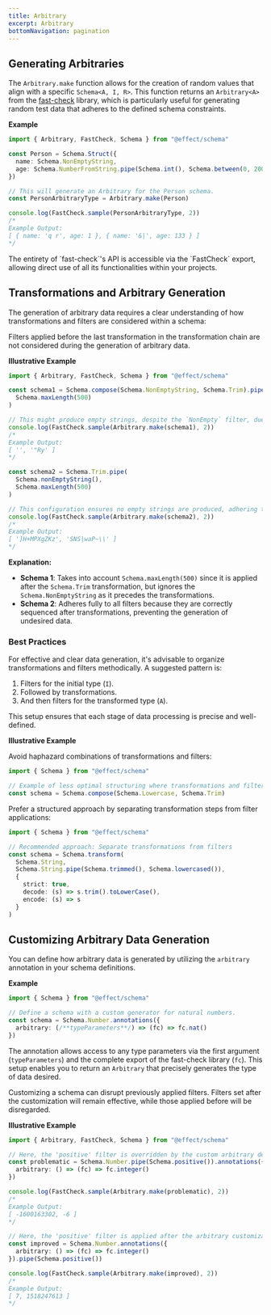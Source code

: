 ```yaml
---
title: Arbitrary
excerpt: Arbitrary
bottomNavigation: pagination
---
```


## Generating Arbitraries

The `Arbitrary.make` function allows for the creation of random values that align with a specific `Schema<A, I, R>`.
This function returns an `Arbitrary<A>` from the [fast-check](https://github.com/dubzzz/fast-check) library,
which is particularly useful for generating random test data that adheres to the defined schema constraints.

**Example**

```ts twoslash
import { Arbitrary, FastCheck, Schema } from "@effect/schema"

const Person = Schema.Struct({
  name: Schema.NonEmptyString,
  age: Schema.NumberFromString.pipe(Schema.int(), Schema.between(0, 200))
})

// This will generate an Arbitrary for the Person schema.
const PersonArbitraryType = Arbitrary.make(Person)

console.log(FastCheck.sample(PersonArbitraryType, 2))
/*
Example Output:
[ { name: 'q r', age: 1 }, { name: '&|', age: 133 } ]
*/
```

<Info>
  The entirety of `fast-check`'s API is accessible via the `FastCheck` export,
  allowing direct use of all its functionalities within your projects.
</Info>

## Transformations and Arbitrary Generation

The generation of arbitrary data requires a clear understanding of how transformations and filters are considered within a schema:

<Warning>
  Filters applied before the last transformation in the transformation chain
  are not considered during the generation of arbitrary data.
</Warning>

**Illustrative Example**

```ts twoslash
import { Arbitrary, FastCheck, Schema } from "@effect/schema"

const schema1 = Schema.compose(Schema.NonEmptyString, Schema.Trim).pipe(
  Schema.maxLength(500)
)

// This might produce empty strings, despite the `NonEmpty` filter, due to the sequence of filters.
console.log(FastCheck.sample(Arbitrary.make(schema1), 2))
/*
Example Output:
[ '', '"Ry' ]
*/

const schema2 = Schema.Trim.pipe(
  Schema.nonEmptyString(),
  Schema.maxLength(500)
)

// This configuration ensures no empty strings are produced, adhering to the `nonEmpty()` filter properly.
console.log(FastCheck.sample(Arbitrary.make(schema2), 2))
/*
Example Output:
[ ']H+MPXgZKz', 'SNS|waP~\\' ]
*/
```

**Explanation:**

- **Schema 1**: Takes into account `Schema.maxLength(500)` since it is applied after the `Schema.Trim` transformation, but ignores the `Schema.NonEmptyString` as it precedes the transformations.
- **Schema 2**: Adheres fully to all filters because they are correctly sequenced after transformations, preventing the generation of undesired data.

### Best Practices

For effective and clear data generation, it's advisable to organize transformations and filters methodically. A suggested pattern is:

1. Filters for the initial type (`I`).
2. Followed by transformations.
3. And then filters for the transformed type (`A`).

This setup ensures that each stage of data processing is precise and well-defined.

**Illustrative Example**

Avoid haphazard combinations of transformations and filters:

```ts twoslash
import { Schema } from "@effect/schema"

// Example of less optimal structuring where transformations and filters are mixed:
const schema = Schema.compose(Schema.Lowercase, Schema.Trim)
```

Prefer a structured approach by separating transformation steps from filter applications:

```ts twoslash
import { Schema } from "@effect/schema"

// Recommended approach: Separate transformations from filters
const schema = Schema.transform(
  Schema.String,
  Schema.String.pipe(Schema.trimmed(), Schema.lowercased()),
  {
    strict: true,
    decode: (s) => s.trim().toLowerCase(),
    encode: (s) => s
  }
)
```

## Customizing Arbitrary Data Generation

You can define how arbitrary data is generated by utilizing the `arbitrary` annotation in your schema definitions.

**Example**

```ts twoslash
import { Schema } from "@effect/schema"

// Define a schema with a custom generator for natural numbers.
const schema = Schema.Number.annotations({
  arbitrary: (/**typeParameters**/) => (fc) => fc.nat()
})
```

The annotation allows access to any type parameters via the first argument (`typeParameters`) and the complete export of the fast-check library (`fc`).
This setup enables you to return an `Arbitrary` that precisely generates the type of data desired.

<Warning>
  Customizing a schema can disrupt previously applied filters. Filters set
  after the customization will remain effective, while those applied before
  will be disregarded.
</Warning>

**Illustrative Example**

```ts twoslash
import { Arbitrary, FastCheck, Schema } from "@effect/schema"

// Here, the 'positive' filter is overridden by the custom arbitrary definition
const problematic = Schema.Number.pipe(Schema.positive()).annotations({
  arbitrary: () => (fc) => fc.integer()
})

console.log(FastCheck.sample(Arbitrary.make(problematic), 2))
/*
Example Output:
[ -1600163302, -6 ]
*/

// Here, the 'positive' filter is applied after the arbitrary customization, ensuring it is considered
const improved = Schema.Number.annotations({
  arbitrary: () => (fc) => fc.integer()
}).pipe(Schema.positive())

console.log(FastCheck.sample(Arbitrary.make(improved), 2))
/*
Example Output:
[ 7, 1518247613 ]
*/
```
